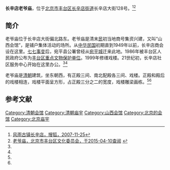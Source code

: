{{文物保护单位
| 级别 = 市县级
| 省名 = 北京市
| 市/县名 = 北京市丰台区
| 图片 = 
| 名称 = 老爷庙
| 编号 = 
| 分类 = 古建筑
| 所在 = [[长辛店街道|长辛店街道]]长辛店大街128号
| 时代 = 清
| 登录 = 1986年5月
}}

'''长辛店老爷庙'''，位于[[北京市|北京市]][[丰台区|丰台区]][[长辛店街道|长辛店街道]]长辛店大街128号。<ref name=sohu>[http://news.sohu.com/20071125/n253459979.shtml 风雨古镇长辛店，搜狐，2007-11-25]</ref><ref name=ftww>[http://ww.bjft.gov.cn:8082/new_getWwgjById.action?uid=A28 老爷庙，北京市丰台区文化委员会，于2015-04-10查阅] {{webarchive|url=https://web.archive.org/web/20150415034639/http://ww.bjft.gov.cn:8082/new_getWwgjById.action?uid=A28 |date=2015-04-15 }}</ref>

==简介==
老爷庙位于长辛店大街偏北路东。老爷庙是清末[[中华民国|民]]初当地商号集资兴建，又叫“山西会馆”，是铺户集体活动的场所。从[[中华民国|中华民国]]初期直到1949年以前，长辛店商会设在这里。[[七七事变|七七事变]]后，宛平县公署曾经从[[宛平城|宛平城]]迁来此地。1986年被丰台区人民政府公布为[[丰台区文物保护单位|丰台区重点文物保护单位]]。1999年修缮戏楼。21世纪初，长辛店社区服务中心开始在这里办公。<ref name=ftww/><ref name=sohu/>

老爷庙是[[清朝|清朝]]建筑，坐东朝西，有正殿三间、南北配殿各三间、戏楼。正殿和殿后的戏楼相连，戏楼平面呈方形，占正殿三分之二的宽度，戏楼雕梁画栋。<ref name=ftww/><ref name=sohu/>

==参考文献==
{{reflist}}

[[Category:清朝会馆|Category:清朝会馆]]
[[Category:清朝庙宇|Category:清朝庙宇]]
[[Category:山西会馆|Category:山西会馆]]
[[Category:北京的会馆|Category:北京的会馆]]
[[Category:北京庙宇|Category:北京庙宇]]